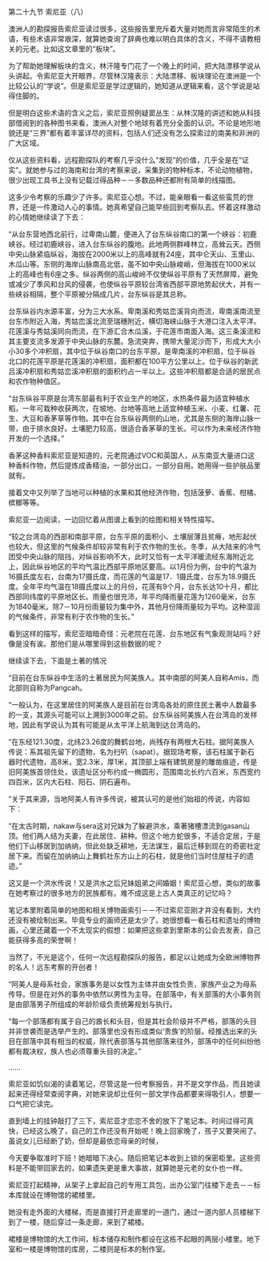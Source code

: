 

第二十九节 索尼亚（八）

澳洲人的勘探报告索尼亚读过很多，这些报告里充斥着大量对她而言非常陌生的术语，有些术语非常艰深，就算她查询了辞典也难以明白具体的含义，不得不请教相关的元老。比如这文章里的“板块”。

为了帮助她理解板块的含义，林汗隆专门花了一个晚上的时间，把大陆漂移学说从头讲起。令索尼亚大开眼界，尽管林汉隆表示：大陆漂移、板块理论在澳洲是一个比较公认的“学说”。但是索尼亚是学过逻辑的，她知道从逻辑来看，这个学说是站得住脚的。

但是明白这些术语的含义之后，索尼亚照例疑窦丛生：从林汉隆的讲述和她从科技部借阅到的各种图书来看，澳洲人对整个地球有着充分全面的认识。不论是地形地貌还是“三界”都有着丰富详尽的资料，包括人们还没有怎么探索过的南美和非洲的广大区域。

仅从这些资料看，远程勘探队的考察几乎没什么“发现”的价值，几乎全是在“证实”。就她参与过的海南和台湾的考察来说，采集到的物种标本，不论动物植物，很少出现工具书上没有记载过得品种－－多数品种还都附有简单的线描图。

这多少令考察的乐趣少了许多。索尼亚心想。不过，能亲眼看一看这些蛮荒的世界，还是一件激动人心的事情。她真希望自己能早些回到考察队去。怀着这样激动的心情她继续读了下去：

“从台东营地西北前行，过卑南山麓，便进入了台东纵谷南口的第一个峡谷：初鹿峡谷。经过初鹿峡谷，进入台东纵谷的腹地。此地两侧群峰林立，高耸云天。西侧中央山脉紧临纵谷，海拔在2000米以上的高峰就有24座，其中仑天山、玉里山、木瓜山等。东侧的海岸山脉南高北低，虽不如中央山脉峻峭，但海拔在1000米以上的高峰也有6座之多。纵谷两侧的高山峻岭不仅使纵谷平原有了天然屏障，避免或减少了季风和台风的侵袭，也使纵谷平原较台湾省西部平原地势起伏大，并有一些峡谷相隔，整个平原被分隔成几片，台东纵谷是其总称。

台东纵谷内水源丰富，分为三大水系。卑南溪和秀姑峦溪背向而流，卑南溪南流至台东市附近入海，秀姑峦溪北流至瑞穗附近，横切海峡山脉于大港口注入太平洋。花莲溪与秀姑溪同向而流，在下游汇合木瓜溪，于花莲市南面入海。这三条溪流和其主要支流多发源于中央山脉的东麓。急流突奔，携带大量泥沙而下，形成大大小小30多个冲积扇，其中位于纵谷南口的台东平原，是卑南溪的冲积扇，位于纵谷北口的花莲平原是花莲溪的冲积扇，面积都在100平方公里以上。位于纵谷的新武吕溪冲积扇和秀姑峦溪冲积扇的面积约占一半以上。这些冲积扇都是合适的居民点和农作物种值区。

“台东纵谷平原是台湾东部最有利于农业生产的地区，水热条件最为适宜种植水稻，一年可栽种收获两次，在坡地、台地等高地上适宜种植玉米、小麦、红薯、花生、大豆和香茅草等作物。其中在台东纵谷两侧的山地，尤其是东侧的海岸山脉一带，由于排水良好。土壤肥力较高，很适合香茅草的生长。可以作为未来经济作物开发的一个选择。”

香茅这种香料索尼亚是知道的，元老院通过VOC和英国人，从东南亚大量进口这种香料作物，然后提炼成香精油，一部分出口，一部分自用。她用得一些护肤品里就有。

接着文中又列举了当地可以种植的水果和其他经济作物，包括菠萝、香蕉、柑橘、槟榔等等。

索尼亚一边阅读，一边回忆着从图谱上看到的绘图和相关特性描写。

“较之台湾岛的西部和南部平原，台东平原的面积小、土壤层薄且贫瘠，地形起伏也较大，但这里的气候条件却较非常有利于农作物的生长。冬季，从大陆来的冷气团受中央山脉的阻挡，对纵谷影响不大，此时又恰有一太平洋暖流经东海附近北上，因此纵谷地区的平均气温比西部平原地区要高。以1月份为例，台中的气温为16摄氏度左右，台南为17摄氏度，而花莲的气温是17．1摄氏度，台东为18.9摄氏度。全年平均气温在18摄氏度以上的月份，花莲有9个月，台东长达10十月，都比西部同纬度的平原地区长。雨量也很充沛，年平均降雨量花莲为1260毫米，台东为1840毫米。除7－10月份雨量较为集中外，其他月份降雨量较为平均。这种湿润的气候条件，非常有利于农作物的生长。”

看到这样的描写，索尼亚暗暗奇怪：元老院在花莲、台东地区有气象观测站吗？好像是没有诶。那他们是从哪里得到这些数据的呢？

继续读下去，下面是土著的情况

“目前在台东纵谷中生活的土著居民为阿美族人。其中南部的阿美人自称Amis，而北部则自称为Pangcah。

“一般认为，在这里居住的阿美族人是目前在台湾岛各处的原住民土著中人数最多的一支，其源头可能可以上溯到3000年之前。台东纵谷阿美族人在台湾岛的发祥地，因此有学说认为其有可能是从太平洋上航海到达台湾岛的。

“在东经121.30度，北纬23.26度的舞鹤台地，尚残存有两根大石柱。据阿美族人传说：系其祖先留下的遗物，名为扫叭（sapat）。据现场考察，该石柱属于新石器时代遗物，高8米，宽2.3米，厚1米，其顶部上端有建筑房屋的雕凿痕迹，传是旧阿美族首领住处，该遗址区分布约成一椭圆形，范围南北长约六百米，东西宽约四百米，区内大石柱、阳石、阴石遍布。

“关于其来源，当地阿美人有许多传说，被其认可的是他们始祖的传说，内容如下：

“在太古时期，nakaw与sera这对兄妹为了躲避洪水，乘著猪槽漂流到gasan山顶。他们两人结为夫妻，在此居住、耕种。但这个地方蛇很多，不适合定居，于是他们下山移居到加纳纳，但此处缺乏耕地，无法谋生，最后迁移到现在的奇密社定居下来。而留在加纳纳山上舞鹤社东方山上的石柱，就是他们当时住屋柱子的遗迹。”

这又是一个洪水传说！又是洪水之后兄妹姐弟之间婚姻！索尼亚心想，类似的故事在她考察过的很多地方的民族都有。难不成这是上古人类真正的记忆吗？

笔记本里附着简单的地图和相关博物画索引－－不过索尼亚刚才并没有看到，大约还没有被绘制出来。毕竟专业的画师还是太少了。她很想看一看石柱和遗址的博物画，心里还藏着一个不太现实的假想：如果把这些拿到里斯本的公会去发表，自己能获得多高的荣誉啊！

当然了，不光是这个，任何一次远程勘探队的报告，都足以让她成为全欧洲博物界的名人！远东考察的开创者！

“阿美人是母系社会，家族事务是以女性为主体并由女性负责，家族产业之为母系传导。但是在对外的事务中依然以男性为主导。在部落中，有关部落的大小事务则是由部落男子所组成的年龄阶级负责统筹规划与执行。

“每一个部落都有属于自己的酋长和头目，但是其社会阶级并不严格，部落的头目并非世袭而是选举产生的。部落里也没有形成类似‘贵族’的阶层。经推选出来的头目在部落中具有相当的权威，除代表部落与其他部落来往外，部落中的任何纠纷他都有裁决权，族人也必须尊重头目的决定。”

……

索尼亚如饥似渴的读着笔记，尽管这是一份考察报告，并不是文学作品，而且她读起来还得经常查阅字典，对她来说却比任何一部文学作品都要来得吸引人，想要一口气把它读完。

直到墙上的挂钟敲打了三下，索尼亚才恋恋不舍的放下了笔记本。时间过得可真快，已经这么晚了，自己的工作还没有开始呢！晚上回家晚了，孩子又要哭闹了。虽说女儿已经断了奶，但却是最依恋母亲的时候，

今天要争取准时下班！她暗暗下决心。随后把笔记本收到上锁的保密柜里。这些资料是不能带回家去的，如果遗失更是重大事故，就算她是元老的女仆也一样。

索尼亚打起精神，从架子上拿起自己的专用工具包，出办公室门往楼下走去－－标本库就设在博物馆的裙楼里。

她没有走外面的大楼梯，而是直接打开走廊里的一道门，通过一道内部人员楼梯下到了一楼，随后穿过一条走廊，来到了裙楼。

裙楼是博物馆的大工作间，标本储存和制作都设在这栋不起眼的两层小楼里。地下室和一楼是博物馆的库房，二楼则是标本的制作室。

